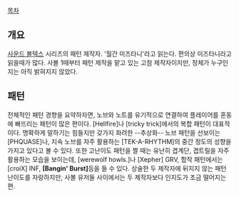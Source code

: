 [[목차]]

== 개요 ==
[[사운드 볼텍스]] 시리즈의 패턴 제작자. '월간 미즈타니'라고 읽는다. 편의상 미즈타니라고 읽을때가 많다. 사볼 1때부터 패턴 제작을 맡고 있는 고참 제작자이지만, 정체가 누구인지는 아직 밝혀지지 않았다.
== 패턴 ==

전체적인 패턴 경향을 요약하자면, 노브와 노트를 유기적으로 연결하여 플레이어를 혼동에 빠뜨리는 패턴이 많은 편이다. [Hellfire]나 [tricky trick]에서의 복합 패턴이 대표적이다. 명확하게 말하기는 힘들지만 갖가지 화려한 --추상화-- 노브 패턴을 선보이는 [PHQUASE]나, 지속 노브를 자주 활용하는 [TEK-A-RHYTHM]의 중간 정도의 성향을 가지고 있다고 볼 수 있다. 또한 고난이도 패턴을 짤 때는 유난히 겹계단, 겹트릴을 자주 활용하는 모습을 보이는데, [werewolf howls.]나 [Xepher] GRV, 합작 패턴에서는 [croiX] INF, '''[Bangin' Burst]'''등을 들 수 있다. 상술한 두 제작자에 뒤지지 않는 패턴 난이도를 자랑하지만, 사볼 유저들 사이에서는 두 제작자보다 인지도가 조금 떨어지는 편.
